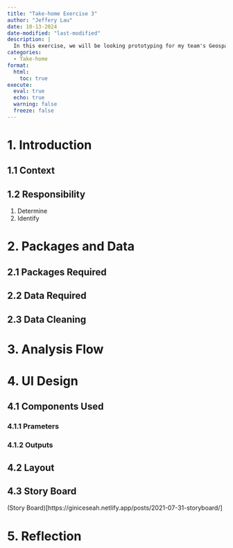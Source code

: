 ```yaml
---
title: "Take-home Exercise 3"
author: "Jeffery Lau"
date: 10-13-2024
date-modified: "last-modified"
description: |
  In this exercise, we will be looking prototyping for my team's Geospatial Analytics Shiny Application. I am responsible for 
categories:
  - Take-home
format:
  html:
    toc: true
execute: 
  eval: true
  echo: true
  warning: false
  freeze: false
---
```


# 1. Introduction

## 1.1 Context


## 1.2 Responsibility

1.  Determine
2.  Identify

# 2. Packages and Data

## 2.1 Packages Required

## 2.2 Data Required

## 2.3 Data Cleaning

# 3. Analysis Flow

# 4. UI Design

## 4.1 Components Used

### 4.1.1 Prameters

### 4.1.2 Outputs

## 4.2 Layout

## 4.3 Story Board

(Story Board)[https://giniceseah.netlify.app/posts/2021-07-31-storyboard/]

# 5. Reflection
